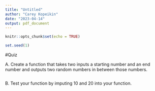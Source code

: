 ```yaml
---
title: "Untitled"
author: "Carey Kopeikin"
date: "2023-04-14"
output: pdf_document
---
```


```r
knitr::opts_chunk$set(echo = TRUE)
```
```r
set.seed(1)
```



#Quiz

A. Create a function that takes two inputs a starting number and an end number and outputs two random numbers in between those numbers. 
```r

```

B. Test your function by imputing 10 and 20 into your function.
```r

```





